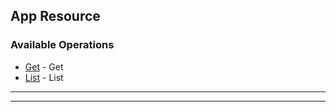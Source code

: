 
## App Resource

### Available Operations

* [Get](/curl/app_resource/get) - Get
* [List](/curl/app_resource/list) - List

---
<Get />

---
<List />

